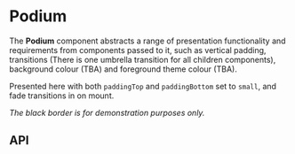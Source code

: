 
<Meta title="Components/Podium" component={Podium} />

# Podium

The **Podium** component abstracts a range of presentation functionality and requirements from components passed to it,
such as vertical padding, transitions (There is one umbrella transition for all children components), background colour (TBA)
and foreground theme colour (TBA).

Presented here with both `paddingTop` and `paddingBottom` set to `small`, and fade transitions in on mount.

*The black border is for demonstration purposes only.*

<Preview>
  <Story name="Base component">
    <div style={{ border: '1px solid #333', margin: '20px'}}>
      <Podium
        backgroundColor={knobs.text('backgroundColor', '', 'Presentation')}
        isActive={knobs.boolean('isActive', false, 'Presentation')}
        isActiveOnMount={knobs.boolean('isActiveOnMount', true, 'Presentation')}
        paddingTop={knobs.select(
          'paddingTop',
          ['none', 'small', 'medium', 'large'],
          'small',
          'Presentation',
        )}
        paddingBottom={knobs.select(
          'paddingBottom',
          ['none', 'small', 'medium', 'large'],
          'small',
          'Presentation',
        )}
        paddingLeft={knobs.select(
          'paddingLeft',
          ['none', 'small'],
          'small',
          'Presentation',
        )}
        paddingRight={knobs.select(
          'paddingRight',
          ['none', 'small'],
          'small',
          'Presentation',
        )}
        verticalPadding={knobs.select(
          'verticalPadding',
          ['none', 'small'],
          'small',
          'Presentation',
        )}
        horizontalPadding={knobs.select(
          'horizontalPadding',
          ['none', 'small'],
          'small',
          'Presentation',
        )}
        transition="fade"
      >
        <Carousel
          introduction={CarouselFixture.introduction}
          slides={CarouselFixture.slides}
          theme={knobs.select('Carousel theme', ['dark', 'light'], 'dark', 'Presentation')}
        />
      </Podium>
    </div>
  </Story>
</Preview>

## API

<Props of={Podium} />
